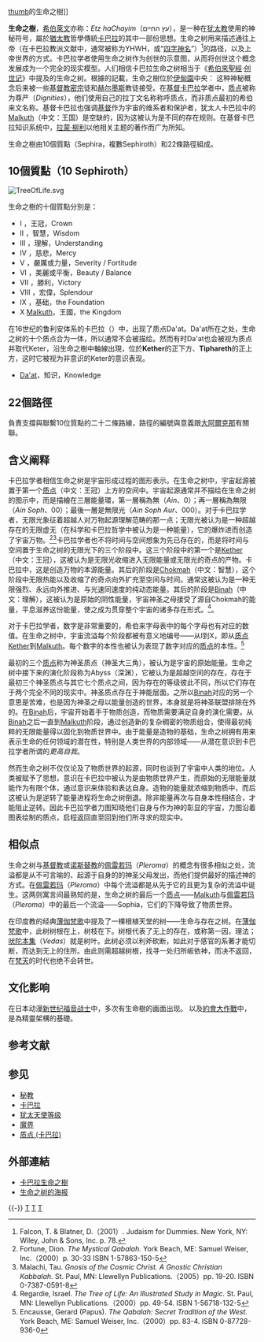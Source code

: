 {{卡巴拉}}

[[圖像:Tree_of_Life,_Medieval.jpg|thumb]]的生命之樹]]

'''生命之樹'''，[[希伯萊文|希伯萊文]]亦称：''Etz haChayim''（עץ החיים），是一种在[[犹太教|犹太教]]使用的神秘符号，屬於[[猶太教|猶太教]]哲學傳統[[卡巴拉|卡巴拉]]的其中一部份思想。生命之树用来描述通往上帝（在卡巴拉教派文献中，通常被称为YHWH，或“[[四字神名|四字神名]]”）<ref>Falcon, T. & Blatner, D.（2001）. Judaism for Dummies. New York, NY: Wiley, John & Sons, Inc. p. 78.</ref>的路径，以及上帝{{link-en|从无中创造|Ex nihilo}}世界的方式。卡巴拉学者使用生命之树作为创世的示意图，从而将创世这个概念发展成为一个完全的现实模型。人们相信卡巴拉生命之树相当于《[[希伯來聖經|希伯來聖經]]·[[创世记|创世记]]》中提及的生命之树。根據{{Bible|創世記|2|8-9}}的記載，生命之樹位於[[伊甸園|伊甸園]]中央：
{{Cquote|{{YHWH}}　神在東方的伊甸，栽了一個園子，把他所造的人放在那裡。{{YHWH}}　神使各樣的樹從地上長起來，能悅人的眼目，也好作食物。園子中間又有'''生命樹'''，和[[知善惡樹|知善惡樹]]。}}这种神秘概念后来被一些[[密傳基督教|基督教密宗]]徒和[[赫尔墨斯|赫尔墨斯]]教徒接受。在[[基督教卡巴拉|基督卡巴拉]]学者中，[[质点_(卡巴拉)|质点]]被称为尊严（''Dignities''），他们使用自己的拉丁文名称称呼质点，而非质点最初的希伯来文名称。基督卡巴拉也强调[[基督|基督]]作为宇宙的维系者和保护者，犹太人卡巴拉中的[[Malkuth|Malkuth]]（中文：王国）是空缺的，因为这被认为是不同的存在规则。在基督卡巴拉知识系统中，[[拉蒙·柳利|拉蒙·柳利]]以他相关主题的著作而广为所知。

生命之樹由10個質點（Sephira，複數Sephiroth）和22條路徑組成。

== 10個質點（10 Sephiroth）==
[[File:TreeOfLife.svg|thumb]]
{{Main|质点 (卡巴拉)}}

生命之樹的十個質點分別是：
* Ⅰ {{link-en|Kether|Kether}}，王冠，Crown
* Ⅱ {{link-en|Chochmah|Chochmah}}，智慧，Wisdom
* Ⅲ {{link-en|Binah|Binah}}，理解，Understanding
* Ⅳ {{link-en|Chesed|Chesed}}，慈悲，Mercy
* Ⅴ {{link-en|Geburah|Geburah}}，嚴厲或力量，Severity / Fortitude
* Ⅵ {{link-en|Tiphareth|Tiphareth}}，美麗或平衡，Beauty / Balance
* Ⅶ {{link-en|Netzach|Netzach}}，勝利，Victory
* Ⅷ {{link-en|Hod|Hod}}，宏偉，Splendour
* Ⅸ {{link-en|Yesod|Yesod}}，基础，the Foundation
* Ⅹ [[Malkuth|Malkuth]]，王國，the Kingdom
在16世纪的鲁利安体系的卡巴拉（{{lang-en|''Lurianic Kabbalah''}}）中，出现了质点Da'at。Da'at所在之处，生命之树的十个质点合为一体，所以通常不会被描绘。然而有时Da'at也会被视为质点并取代Keter，沿生命之樹中軸線出現，位於'''Kether'''的正下方、'''Tiphareth'''的正上方，这时它被视为非意识的Keter的意识表现。 
* [[Da'at|Da'at]]，知识，Knowledge

== 22個路徑 ==
{{See also|托特塔羅牌}}

負責支撐與聯繫10位質點的二十二條路線，路徑的編號與意義跟[[大阿爾克那|大阿爾克那]]有關聯。

== 含义阐释 ==
卡巴拉学者相信生命之树是宇宙形成过程的图形表示。在生命之树中，宇宙起源被置于第一个[[质点_(卡巴拉)|质点]]{{link-en|Kether|Kether}}（中文：王冠）上方的空间中。宇宙起源通常并不描绘在生命之树的图示中，而是描繪在三層能量環，第一層稱為無（''Ain''、0）；再一層稱為無限（''Ain Soph''、00）；最後一層是無限光（''Ain Soph Aur''、000）。对于卡巴拉学者，无限光象征着超越人对万物起源理解范畴的那一点；无限光被认为是一种超越存在的无限虚无（在科学和卡巴拉哲学中被认为是一种能量），它的爆炸进而创造了宇宙万物。<ref>Fortune, Dion. ''The Mystical Qabalah.'' York Beach, ME: Samuel Weiser, Inc.（2000）p. 30-33 ISBN 1-57863-150-5</ref><ref>Malachi, Tau. ''Gnosis of the Cosmic Christ. A Gnostic Christian Kabbalah.'' St. Paul, MN: Llewellyn Publications.（2005）pp. 19-20. ISBN 0-7387-0591-8</ref>卡巴拉学者也不将时间与空间想象为先已存在的，而是将时间与空间置于生命之树的无限光下的三个阶段中。这三个阶段中的第一个是[[Kether|Kether]]（中文：王冠），这被认为是无限光收缩进入无限能量或无限光的奇点的产物。卡巴拉中，这是创造万物的本源能量。其后的阶段是[[Chokmah|Chokmah]]（中文：智慧），这个阶段中无限热能以及收缩了的奇点向外扩充至空间与时间。通常这被认为是一种无限强烈、永远向外推进、与光速同速度的纯动态能量。其后的阶段是[[Binah|Binah]]（中文：理解），这被认为是原始的阴性能量，宇宙神圣之母接受了源自Chokmah的能量，平息滋养这份能量，使之成为贯穿整个宇宙的诸多存在形式。<ref>Regardie, Israel. ''The Tree of Life: An Illustrated Study in Magic.'' St. Paul, MN: Llewellyn Publications.（2000）pp. 49-54. ISBN 1-56718-132-5</ref>{{Fact|Binah自身也被认为是时间的起源|time=2015-10-20T17:12:34+00:00}}。

对于卡巴拉学者，数字是非常重要的，希伯来字母表中的每个字母也有对应的数值。在生命之树中，宇宙流溢每个阶段都被有意义地编号——从Ⅰ到Ⅹ，即从[[质点_(卡巴拉)|质点]][[Kether|Kether]]到[[Malkuth|Malkuth]]。每个数字的本性也被认为表现了数字对应的[[质点_(卡巴拉)|质点]]的本性。<ref>Encausse, Gerard (Papus). ''The Qabalah: Secret Tradition of the West.'' York Beach, ME: Samuel Weiser, Inc.（2000）pp. 83-4. ISBN 0-87728-936-0</ref>

最初的三个[[质点_(卡巴拉)|质点]]称为神圣质点（神圣大三角），被认为是宇宙的原始能量。生命之树中接下来的演化阶段称为Abyss（深渊），它被认为是超越空间的存在，存在于最初三个神圣质点与其它七个质点之间，因为存在的等级彼此不同，所以它们存在于两个完全不同的现实中。神圣质点存在于神能层面。之所以[[Binah|Binah]]对应的另一个意思是苦难，也是因为神圣之母以能量创造的世界，本身就是将神圣联盟排除在外的。在[[Binah|Binah]]后，宇宙开始着手于物质创造，而物质需要满足自身的演化需要。从[[Binah|Binah]]之后一直到[[Malkuth|Malkuth]]阶段，通过创造新的复杂稠密的物质组合，使得最初纯粹的无限能量得以固化到物质世界中。由于能量是造物的基础，生命之树拥有用来表示生命的任何领域的潜在性，特别是人类世界的内部领域——从潜在意识到卡巴拉学者所谓的''更高自我''。

然而生命之树不仅仅论及了物质世界的起源，同时也谈到了宇宙中人类的地位。人类被赋予了思想，意识在卡巴拉中被认为是由物质世界产生，而原始的无限能量就能作为有限个体，通过意识来体验和表达自身。造物的能量就浓缩到物质中，而后这被认为是逆转了能量进程将生命之树倒退。除非能量再次与自身本性相结合，才能阻止逆转。因此卡巴拉学者力图知晓他们自身与作为神的彰显的宇宙，力图沿着图表绘制的质点，启程返回直至回到他们所寻求的现实中。
{{四世界}}

== 相似点 ==
生命之树与[[基督教|基督教]]或[[诺斯替教|诺斯替教]]的[[佩雷若玛|佩雷若玛]]（''Pleroma''）的概念有很多相似之处，流溢都是从不可言喻的、起源于自身的的神圣父母发出，而他们提供最好的描述神的方式。在[[佩雷若玛|佩雷若玛]]（''Pleroma''）中每个流溢都是从先于它的且更为复杂的流溢中诞生。这两则寓言间最熟知的是，生命之树的最后一个[[质点_(卡巴拉)|质点]]——[[Malkuth|Malkuth]]与[[佩雷若玛|佩雷若玛]]（''Pleroma''）中的最后一个流溢——Sophia，它们的下降导致了物质世界。

在印度教的经典[[薄伽梵歌|薄伽梵歌]]中提及了一棵根植天堂的树——生命与存在之树。在[[薄伽梵歌|薄伽梵歌]]中，此树树根在上，树枝在下。树根代表了无上的存在，或称第一因，理法；[[吠陀本集|吠陀本集]]（''Vedas''）就是树叶。此树必须以利斧砍断，如此对于感官的系著才能切断，而达到无上的住所。由此则需超越树根，找寻一处归所皈依神，而决不返回，在[[梵天|梵天]]的时代也绝不会转世。

==文化影响==
在日本动漫[[新世纪福音战士|新世纪福音战士]]中，多次有生命樹的画面出现。
以及[[約會大作戰|約會大作戰]]中，是為精靈架構的基礎。

== 参考文献 ==
{{Reflist}}

== 参见 ==
* [[秘教|秘教]]
* [[卡巴拉|卡巴拉]]
* [[犹太天使等级|犹太天使等级]]
* [[魔界|魔界]]
* [[质点_(卡巴拉)|质点 (卡巴拉)]]

== 外部連結 ==
{{Commons category|Tree of life (Kabbalah)}}
* [http://home.so-net.net.tw/wwlcom/02/list_a/cabala.htm#tree 卡巴拉生命之樹] {{Wayback|url=http://home.so-net.net.tw/wwlcom/02/list_a/cabala.htm#tree |date=20200706040503 }}
* [http://commons.wikimedia.org/wiki/File:Tree_of_life.jpg 生命之树的海报] {{Wayback|url=http://commons.wikimedia.org/wiki/File:Tree_of_life.jpg |date=20170308014255 }}

{{-}}
{{Portal box|犹太教}}
{{犹太人和犹太教}}
[[分類:猶太符號|T]]
[[分類:卡巴拉|T]]
[[分類:神話傳說中的樹|T]]